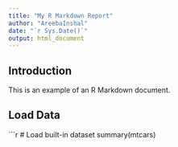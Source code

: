```yaml
---
title: "My R Markdown Report"
author: "AreebaInshal"
date: "`r Sys.Date()`"
output: html_document
---
```


## Introduction

This is an example of an R Markdown document.

## Load Data

```r
# Load built-in dataset
summary(mtcars)
